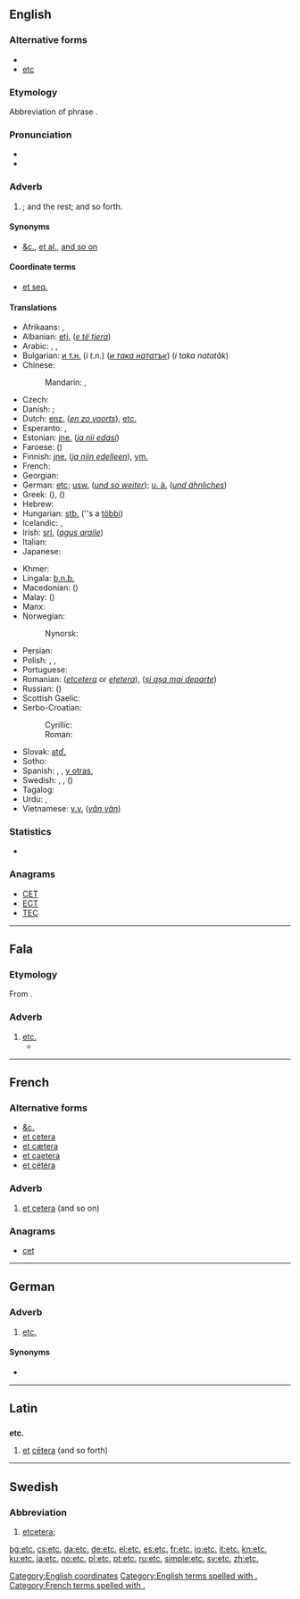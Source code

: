 {{also|etc}}
==English==

{{wikipedia|Et cetera}}

===Alternative forms===
* {{l|en|&c.}}
* [[etc]]

===Etymology===
Abbreviation of {{etyl|la}} phrase {{term|et cetera||and the rest}}.

===Pronunciation===
* {{IPA|/ˌɛt ˈsɛt(ə)ɹə/}}
* {{audio|en-us-etc.ogg|Audio (US)}}

===Adverb===
{{head|en|adverb}}

# {{abbreviation of|et cetera|nodot=1}}; and the rest; and so forth.

====Synonyms====
* [[&c.]], [[et al.]], [[and so on]]

====Coordinate terms====
* [[et seq.]]

====Translations====
{{trans-top|abbreviation of “et cetera”; and the rest; and so forth}}
* Afrikaans: {{t-|af|ens|xs=Afrikaans}}, {{t-|af|ensovoorts|xs=Afrikaans}}
* Albanian: [[etj.]] (''[[e të tjera]]'')
* Arabic: {{t-|ar|إلى آخره|tr=ilā āxirihī}}, {{t-|ar|إلخ|tr=ilax}}, {{t-|ar|وهلم جرا|alt=وهلم جرًا|tr=wa-halumma jarran}}
* Bulgarian: [[и т.н.]] (''i t.n.'') (''[[и така нататък]]'') (''i taka natatăk'')
* Chinese:
*: Mandarin: {{t-|cmn|等|tr=děng|sc=Hani}}, {{t-|cmn|等等|tr=děngděng|sc=Hani}}
* Czech: {{t+|cs|atd.}}
* Danish: {{t+|da|etc.}}; {{t+|da|osv.}}
* Dutch: [[enz.]] (''[[en zo voorts]]''), [[etc.]]
* Esperanto: {{t-|eo|ktp|xs=Esperanto}}, {{t-|eo|ktp.|xs=Esperanto}}
* Estonian: [[jne.]] (''[[ja nii edasi]]'')
* Faroese: {{t-|fo|o.s.fr.}} (''{{t-|fo|og svo framvegis}}'')
* Finnish: [[jne.]] (''[[ja niin edelleen]]''), [[ym.]]
* French: {{t+|fr|etc.}}
* Georgian: {{t-|ka|და ა.შ.|tr=da a.š.|sc=Geor}}
* German: [[etc]]; [[usw.]] (''[[und so weiter]]''); [[u. ä.]] (''[[und ähnliches]]'')
* Greek: {{t+|el|κτλ|tr=ktl}} ({{t-|el|και τα λοιπά|tr=kai ta loipá}}), {{t+|el|κλπ|tr=klp.}} ({{t-|el|και λοιπά|tr=kai loipá}})
* Hebrew: {{t-|he|וכו׳|tr=v'khú.}}
* Hungarian: [[stb.]] (''s a [[többi]])
* Icelandic: {{t+|is|o.s.frv.}}, {{t+|is|og svo framvegis}}
* Irish: [[srl.]] (''[[agus araile]]'')
* Italian: {{t-|it|ecc}}
* Japanese: {{t-|ja|など|tr=nado}}
{{trans-mid}}
* Khmer: {{t+|km|។ល។|tr=la’|sc=Khmr}}
* Lingala: [[b.n.b.]]
* Macedonian: {{t-|mk|итн.|tr=itn.}} ({{term|sc=Cyrl|и така натаму|tr=i tákа nátamu}})
* Malay: {{t-|ms|dll.}} (''{{t-|ms|dan lain-lain}}'')
* Manx: {{t-|gv|a.r.e.|xs=Manx}}
* Norwegian:
*: Nynorsk: {{t-|nn|osb.}}
* Persian: {{t+|fa|و غیره|sc=fa-Arab}}
* Polish: {{t+|pl|itp.}} {{qualifier|i tym podobnie, i tym podobne}}, {{t+|pl|itd.}} {{qualifier|i tak dalej}}, {{t+|pl|etc.}}
* Portuguese: {{t+|pt|etc.}}
* Romanian: {{t-|ro|etc|alt=etc.}} (''[[etcetera]]'' or ''[[ețetera]]''), {{t-|ro|ș.a.m.d.}} (''[[și așa mai departe]]'')
* Russian: {{t+|ru|и т. д.|tr=i t. d.}} ({{term|sc=Cyrl|и так далее|tr=i tak dalee}})
* Scottish Gaelic: {{t-|gd|msaa|xs=Scottish Gaelic}}
* Serbo-Croatian:
*: Cyrillic: {{t-|sh|итд.|sc=Cyrl}}
*: Roman: {{t-|sh|itd.}}
* Slovak: [[atď.]]
* Sotho: {{t-|st|jj. (jwalo-jwalo)|xs=Sotho}}
* Spanish: {{t+|es|etc.}}, {{t-|es|&.}}, [[y otras]], {{t+|es|etcétera|m}}
* Swedish: {{t+|sv|etc}}, {{t-|sv|et c.}}, {{t+|sv|osv.}} (''{{t+|sv|och så vidare}}'')
* Tagalog: {{t+|tl|atbp.|xs=Tagalog}}
* Urdu: {{t-|ur|و غیره|sc=ur-Arab}}, {{t-|ur|الخ (and so on)|sc=ur-Arab}}
* Vietnamese: [[v.v.]] (''[[vân vân]]'')
{{trans-bottom}}

===Statistics===
* {{rank|private|dinner|command|770|etc.|broke|waiting|political}}

===Anagrams===
* [[CET#English|CET]]
* [[ECT#English|ECT]]
* [[TEC#English|TEC]]

[[Category:English coordinates]]
[[Category:English terms spelled with .]]

----

==Fala==

===Etymology===
From {{etyl|la|fax}} {{term|et cetera||and more|lang=la}}.
 
===Adverb===
{{head|fax|adverb}}

# [[#English|etc.]] {{gloss|and the rest; and so forth}}
#* {{quote-book|year=2000|author=Domingo Frades Gaspar|title=Vamus a falal: Notas pâ coñocel y platical en nosa fala|publisher=Editora regional da Extremadura|section=Anexu: Nossa Fala|passage=Por siglus, a xienti de capital (rica) i as mismas Instituciós (Iglexiia, Escuelas, Xiusticia, funcionarius, '''etc.''') tiñan a fala cumu algo de ignorantis, atrasaus, vulgariai.|translation=For centuries, the people from the capital (rich) and the same institutions (Church, Schools, Justice, public servants, '''etc.''') held Fala as something of ignorant people, backward people, vulgarity.}}

----

==French==

===Alternative forms===
* [[&c.]]
* [[et cetera]]
* [[et cætera]] {{qualifier|hypercorrect}}
* [[et caetera]] {{qualifier|hypercorrect}}
* [[et cétéra]]

===Adverb===
{{fr-adv|sort=etc}}

# [[et cetera]] (and so on)

===Anagrams===
* [[cet#french|cet]]

[[Category:French terms spelled with .]]

----

==German==

===Adverb===
{{de-adv|sort=etc}}

# [[etc.#English|etc.]]

====Synonyms====
* {{l|de|usw.}}

----

==Latin==

==={{abbreviation|la}}===
'''etc.'''

# [[et#Latin|et]] [[cetera#Latin|cētera]] (and so forth)

----

==Swedish==

===Abbreviation===
{{head|sv|abbreviation}}

# [[etcetera]]; {{abbreviation of|etcetera|lang=sv}}

[[bg:etc.]]
[[cs:etc.]]
[[da:etc.]]
[[de:etc.]]
[[el:etc.]]
[[es:etc.]]
[[fr:etc.]]
[[io:etc.]]
[[it:etc.]]
[[kn:etc.]]
[[ku:etc.]]
[[ja:etc.]]
[[no:etc.]]
[[pl:etc.]]
[[pt:etc.]]
[[ru:etc.]]
[[simple:etc.]]
[[sv:etc.]]
[[zh:etc.]]